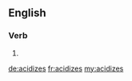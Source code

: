 ==English==

===Verb===
{{head|en|verb form}}

# {{en-third-person singular of|acidize}}

[[de:acidizes]]
[[fr:acidizes]]
[[my:acidizes]]